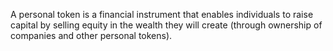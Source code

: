 A personal token is a financial instrument that enables individuals to raise capital by selling equity in the wealth they will create (through ownership of companies and other personal tokens).

